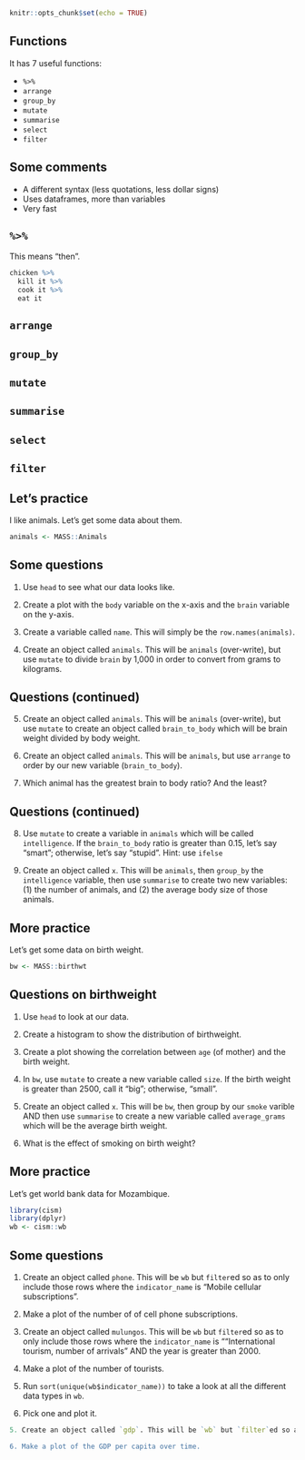 ```r
knitr::opts_chunk$set(echo = TRUE)
```


## Functions

It has 7 useful functions:

- `%>%`
- `arrange`
- `group_by`
- `mutate`
- `summarise`
- `select`
- `filter`

## Some comments

- A different syntax (less quotations, less dollar signs)
- Uses dataframes, more than variables
- Very fast


## `%>%`

This means "then".

```r
chicken %>%
  kill it %>%
  cook it %>%
  eat it
```

## `arrange` {.build}

## `group_by`  {.build}

## `mutate` {.build}

## `summarise` {.build}

## `select` {.build}

## `filter` {.build}

## Let's practice

I like animals. Let's get some data about them.

```r
animals <- MASS::Animals
```

## Some questions

1. Use `head` to see what our data looks like.

2. Create a plot with the `body` variable on the x-axis and the `brain` variable on the y-axis.

3. Create a variable called `name`. This will simply be the `row.names(animals)`.

4. Create an object called `animals`. This will be `animals` (over-write), but use `mutate` to divide `brain` by 1,000 in order to convert from grams to kilograms.

## Questions (continued)

5. Create an object called `animals`. This will be `animals` (over-write), but use `mutate` to create an object called `brain_to_body` which will be brain weight divided by body weight.

6. Create an object called `animals`. This will be `animals`, but use `arrange` to order by our new variable (`brain_to_body`).

7. Which animal has the greatest brain to body ratio? And the least?

## Questions (continued)

8. Use `mutate` to create a variable in `animals` which will be called `intelligence`. If the `brain_to_body` ratio is greater than 0.15, let's say "smart"; otherwise, let's say "stupid". Hint: use `ifelse`

9. Create an object called `x`. This will be `animals`, then `group_by` the `intelligence` variable, then use `summarise` to create two new variables: (1) the number of animals, and (2) the average body size of those animals.


## More practice

Let's get some data on birth weight.

```r
bw <- MASS::birthwt
```

## Questions on birthweight

1. Use `head` to look at our data.

2. Create a histogram to show the distribution of birthweight.

3. Create a plot showing the correlation between `age` (of mother) and the birth weight.

4. In `bw`, use `mutate` to create a new variable called `size`. If the birth weight is greater than 2500, call it "big"; otherwise, "small".

5. Create an object called `x`. This will be `bw`, then group by our `smoke` varible AND then use `summarise` to create a new variable called `average_grams` which will be the average birth weight.

6. What is the effect of smoking on birth weight?


## More practice

Let's get world bank data for Mozambique.

```r
library(cism)
library(dplyr)
wb <- cism::wb
```

## Some questions

1. Create an object called `phone`. This will be `wb` but `filter`ed so as to only include those rows where the `indicator_name` is "Mobile cellular subscriptions".

2. Make a plot of the number of of cell phone subscriptions.

3. Create an object called `mulungos`. This will be `wb` but `filter`ed so as to only include those rows where the `indicator_name` is ""International tourism, number of arrivals" AND the year is greater than 2000.

4. Make a plot of the number of tourists.

5. Run `sort(unique(wb$indicator_name))` to take a look at all the different data types in `wb`.

6. Pick one and plot it.

```r

5. Create an object called `gdp`. This will be `wb` but `filter`ed so as to only include those rows where the `indicator_name` is ""GDP per capita (constant 2010 US$)" AND the year is greater than 2000.

6. Make a plot of the GDP per capita over time.

```